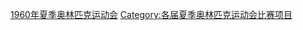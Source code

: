 {{Commonscat|1960 Summer Olympics events}}

[[Category:1960年夏季奥林匹克运动会|]]
[[Category:各届夏季奥林匹克运动会比赛项目|Category:各届夏季奥林匹克运动会比赛项目]]